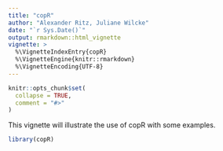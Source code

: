 ```yaml
---
title: "copR"
author: "Alexander Ritz, Juliane Wilcke"
date: "`r Sys.Date()`"
output: rmarkdown::html_vignette
vignette: >
  %\VignetteIndexEntry{copR}
  %\VignetteEngine{knitr::rmarkdown}
  %\VignetteEncoding{UTF-8}
---
```


```r
knitr::opts_chunk$set(
  collapse = TRUE,
  comment = "#>"
)
```

This vignette will illustrate the use of copR with some examples.

```r
library(copR)
```
